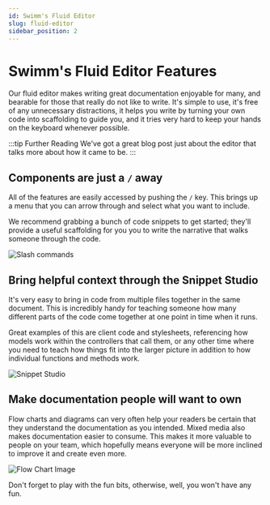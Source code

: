 ```yaml
---
id: Swimm's Fluid Editor
slug: fluid-editor
sidebar_position: 2
---
```



# Swimm's Fluid Editor Features

Our fluid editor makes writing great documentation enjoyable for many, and 
bearable for those that really do not like to write. It's simple to use, 
it's free of any unnecessary distractions, it helps you write by turning
your own code into scaffolding to guide you, and it tries very hard to
keep your hands on the keyboard whenever possible. 

:::tip Further Reading
We've <Link href="https://swimm.io/blog/advanced-documentation-editor-how-to-create-code-coupled-docs-in-seconds/">
got a great blog post just about the editor</Link> that talks more about
how it came to be.
:::


## Components are just a `/` away

All of the features are easily accessed by pushing the `/` key. This brings
up a menu that you can arrow through and select what you want to include.

We recommend grabbing a bunch of code snippets to get started; they'll provide
a useful scaffolding for you you to write the narrative that walks someone
through the code.

![Slash commands](../../static/img/fluid-1.png)

## Bring helpful context through the Snippet Studio

It's very easy to bring in code from multiple files together in the same document.
This is incredibly handy for teaching someone how many different parts of the code
come together at one point in time when it runs. 

Great examples of this are client code and stylesheets, referencing how models work
within the controllers that call them, or any other time where you need to teach 
how things fit into the larger picture in addition to how individual functions and
methods work. 

![Snippet Studio](../../static/img/fluid-2.png)


## Make documentation people will want to own

Flow charts and diagrams can very often help your readers be certain that they
understand the documentation as you intended. Mixed media also makes documentation
easier to consume. This makes it more valuable to people on your team, which hopefully
means everyone will be more inclined to improve it and create even more.

![Flow Chart Image](../../static/img/fluid-4.png)

Don't forget to play with the fun bits, otherwise, well, you won't have any fun.
